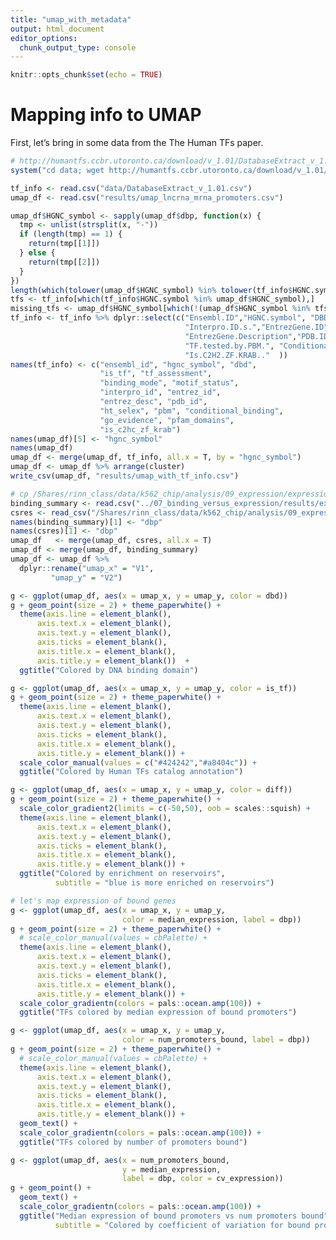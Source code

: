 ```yaml
---
title: "umap_with_metadata"
output: html_document
editor_options: 
  chunk_output_type: console
---
```


```r
knitr::opts_chunk$set(echo = TRUE)
```

# Mapping info to UMAP

First, let's bring in some data from the The Human TFs paper. 

```r
# http://humantfs.ccbr.utoronto.ca/download/v_1.01/DatabaseExtract_v_1.01.csv
system("cd data; wget http://humantfs.ccbr.utoronto.ca/download/v_1.01/DatabaseExtract_v_1.01.csv")

tf_info <- read.csv("data/DatabaseExtract_v_1.01.csv")
umap_df <- read.csv("results/umap_lncrna_mrna_promoters.csv")

umap_df$HGNC_symbol <- sapply(umap_df$dbp, function(x) {
  tmp <- unlist(strsplit(x, "-"))
  if (length(tmp) == 1) {
    return(tmp[[1]])
  } else {
    return(tmp[[2]])
  }
})
length(which(tolower(umap_df$HGNC_symbol) %in% tolower(tf_info$HGNC.symbol)))
tfs <- tf_info[which(tf_info$HGNC.symbol %in% umap_df$HGNC_symbol),]
missing_tfs <- umap_df$HGNC_symbol[which(!(umap_df$HGNC_symbol %in% tfs$HGNC.symbol))]
tf_info <- tf_info %>% dplyr::select(c("Ensembl.ID","HGNC.symbol", "DBD", "Is.TF.","TF.assessment","Binding.mode","Motif.status",
                                       "Interpro.ID.s.","EntrezGene.ID",
                                       "EntrezGene.Description","PDB.ID","TF.tested.by.HT.SELEX.",
                                       "TF.tested.by.PBM.", "Conditional.Binding.Requirements", "Go.Evidence", "Pfam.Domains..By.ENSP.ID.",
                                       "Is.C2H2.ZF.KRAB.."  ))
names(tf_info) <- c("ensembl_id", "hgnc_symbol", "dbd", 
                    "is_tf", "tf_assessment",
                    "binding_mode", "motif_status",
                    "interpro_id", "entrez_id", 
                    "entrez_desc", "pdb_id",
                    "ht_selex", "pbm", "conditional_binding",
                    "go_evidence", "pfam_domains",
                    "is_c2hc_zf_krab")
names(umap_df)[5] <- "hgnc_symbol"
names(umap_df)
umap_df <- merge(umap_df, tf_info, all.x = T, by = "hgnc_symbol")
umap_df <- umap_df %>% arrange(cluster)
write_csv(umap_df, "results/umap_with_tf_info.csv")
```

```r
# cp /Shares/rinn_class/data/k562_chip/analysis/09_expression/expression_summary_per_tf.csv /Shares/rinn_class/data/CLASS_2020/analysis/02_global_clustering/data/.
binding_summary <- read.csv("../07_binding_versus_expression/results/expression_summary_per_tf.csv")
csres <- read_csv("/Shares/rinn_class/data/k562_chip/analysis/09_expression/results/chisq_res.csv")
names(binding_summary)[1] <- "dbp"
names(csres)[1] <- "dbp"
umap_df   <- merge(umap_df, csres, all.x = T)
umap_df <- merge(umap_df, binding_summary)
umap_df <- umap_df %>%
  dplyr::rename("umap_x" = "V1", 
         "umap_y" = "V2")
```

```r
g <- ggplot(umap_df, aes(x = umap_x, y = umap_y, color = dbd))
g + geom_point(size = 2) + theme_paperwhite() + 
  theme(axis.line = element_blank(),
      axis.text.x = element_blank(),
      axis.text.y = element_blank(),
      axis.ticks = element_blank(),
      axis.title.x = element_blank(),
      axis.title.y = element_blank())  + 
  ggtitle("Colored by DNA binding domain")
```

```r
g <- ggplot(umap_df, aes(x = umap_x, y = umap_y, color = is_tf))
g + geom_point(size = 2) + theme_paperwhite() + 
  theme(axis.line = element_blank(),
      axis.text.x = element_blank(),
      axis.text.y = element_blank(),
      axis.ticks = element_blank(),
      axis.title.x = element_blank(),
      axis.title.y = element_blank()) +
  scale_color_manual(values = c("#424242","#a8404c")) +
  ggtitle("Colored by Human TFs catalog annotation")
```

```r
g <- ggplot(umap_df, aes(x = umap_x, y = umap_y, color = diff))
g + geom_point(size = 2) + theme_paperwhite() + 
  scale_color_gradient2(limits = c(-50,50), oob = scales::squish) +
  theme(axis.line = element_blank(),
      axis.text.x = element_blank(),
      axis.text.y = element_blank(),
      axis.ticks = element_blank(),
      axis.title.x = element_blank(),
      axis.title.y = element_blank()) +
  ggtitle("Colored by enrichment on reservoirs",
          subtitle = "blue is more enriched on reservoirs")
```


```r
# let's map expression of bound genes
g <- ggplot(umap_df, aes(x = umap_x, y = umap_y, 
                         color = median_expression, label = dbp))
g + geom_point(size = 2) + theme_paperwhite() + 
  # scale_color_manual(values = cbPalette) +
  theme(axis.line = element_blank(),
      axis.text.x = element_blank(),
      axis.text.y = element_blank(),
      axis.ticks = element_blank(),
      axis.title.x = element_blank(),
      axis.title.y = element_blank()) +
  scale_color_gradientn(colors = pals::ocean.amp(100)) +
  ggtitle("TFs colored by median expression of bound promoters")
```

```r
g <- ggplot(umap_df, aes(x = umap_x, y = umap_y, 
                         color = num_promoters_bound, label = dbp))
g + geom_point(size = 2) + theme_paperwhite() + 
  # scale_color_manual(values = cbPalette) +
  theme(axis.line = element_blank(),
      axis.text.x = element_blank(),
      axis.text.y = element_blank(),
      axis.ticks = element_blank(),
      axis.title.x = element_blank(),
      axis.title.y = element_blank()) +
  geom_text() +
  scale_color_gradientn(colors = pals::ocean.amp(100)) +
  ggtitle("TFs colored by number of promoters bound")
```


```r
g <- ggplot(umap_df, aes(x = num_promoters_bound, 
                         y = median_expression, 
                         label = dbp, color = cv_expression))
g + geom_point() + 
  geom_text() + 
  scale_color_gradientn(colors = pals::ocean.amp(100)) +
  ggtitle("Median expression of bound promoters vs num promoters bound",
          subtitle = "Colored by coefficient of variation for bound promoters")
```







